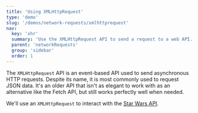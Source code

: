 ```yaml
---
title: 'Using XMLHttpRequest'
type: 'demo'
slug: '/demos/network-requests/xmlhttprequest'
nav:
  key: 'xhr'
  summary: 'Use the XMLHttpRequest API to send a request to a web API.'
  parent: 'networkRequests'
  group: 'sidebar'
  order: 1
---
```


The `XMLHttpRequest` API is an event-based API used to send asynchronous HTTP requests. Despite its name, it is most commonly used to request JSON data.
It's an older API that isn't as elegant to work with as an alternative like the Fetch API, but still works perfectly well when needed.

We'll use an `XMLHttpRequest` to interact with the [Star Wars API](https://swapi.dev/).

